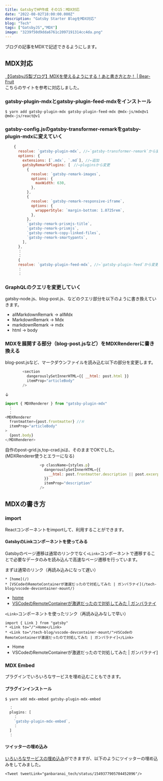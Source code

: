```yaml
---
title: GatsbyでHP作成 その15：MDX対応
date: "2022-08-02T18:00:00.000Z"
description: "Gatsby Starter BlogをMDX対応"
blog: "Tech"
tags: ["GatsbyJS","MDX"]
image: "3239f50d9dda6761c2097191314cc4da.png"
---
```



ブログの記事をMDXで記述できるようにします。

## MDX対応

[【GatsbyJS製ブログ】MDXを使えるようにする！あと書き方とか！ | Bear-Fruit](https://bear-fruit.online/how-to-use-mdx/)  
こちらのサイトを参考に対応しました。


### gatsby-plugin-mdxとgatsby-plugin-feed-mdxをインストール
```
$ yarn add gatsby-plugin-mdx gatsby-plugin-feed-mdx @mdx-js/mdx@v1 @mdx-js/react@v1
```

### gatsby-config.jsのgatsby-transformer-remarkをgatsby-plugin-mdxに変えていく

```js{2,4-5,27}:title=gatsby-config.js
    {
      resolve: `gatsby-plugin-mdx`, //←`gatsby-transformer-remark`から変更
      options: {
        extensions: [`.mdx`, `.md`], //←追加
        gatsbyRemarkPlugins: [　//←pluginsから変更
          {
            resolve: `gatsby-remark-images`,
            options: {
              maxWidth: 630,
            },
          },
          {
            resolve: `gatsby-remark-responsive-iframe`,
            options: {
              wrapperStyle: `margin-bottom: 1.0725rem`,
            },
          },
          `gatsby-remark-prismjs-title`,
          `gatsby-remark-prismjs`,
          `gatsby-remark-copy-linked-files`,
          `gatsby-remark-smartypants`,
        ],
      },
      ：
      ：
      {
      resolve: `gatsby-plugin-feed-mdx`, //←`gatsby-plugin-feed`から変更
      ：
      ：
```

### GraphQLのクエリを変更していく

gatsby-node.js、blog-post.js、などのクエリ部分を以下のように書き換えていきます。

* allMarkdownRemark → allMdx
* MarkdownRemark → Mdx
* markdownRemark → mdx
* html → body



### MDXを展開する部分（blog-post.jsなど）をMDXRendererに書き換える

blog-post.jsなど、マークダウンファイルを読み込む以下の部分を変更します。

```js:title=blog-post.js
        <section
          dangerouslySetInnerHTML={{ __html: post.html }}
          itemProp="articleBody"
        />
```
↓
```js:title=blog-post.js
import { MDXRenderer } from "gatsby-plugin-mdx"
　：
　：
<MDXRenderer
  frontmatter={post.frontmatter} //※
  itemProp="articleBody"
>
  {post.body}
</MDXRenderer>
```


自作のpost-grid.js,top-crad.jsは、そのままでOKでした。  
(MDXRenderer使うとエラーになる)
```js:title=post-grid.js
                <p className={styles.p}
                  dangerouslySetInnerHTML={{
                    __html: post.frontmatter.description || post.excerpt,
                  }}
                  itemProp="description"
                />
```

## MDXの書き方

### import

Reactコンポーネントをimportして、利用することができます。

#### GatsbyのLinkコンポーネントを使ってみる

Gatsbyのページ遷移は通常のリンクでなく`<Link>`コンポーネントで遷移することで必要なデータのみを読み込んで高速なページ遷移を行っています。  

まずは通常のリンク（再読み込みになって遅い）
```md:title=index.mdx
* [home](/)  
* [VSCodeのRemoteContainerが激遅だったので対処してみた | ガンバラナイ](/tech-blog/vscode-devcontainer-mount/)
```
* [home](/)  
* [VSCodeのRemoteContainerが激遅だったので対処してみた | ガンバラナイ](/tech-blog/vscode-devcontainer-mount/)

`<Link>`コンポーネントを使ったリンク（再読み込みなしで早い）
```jsx:title=index.mdx
import { Link } from "gatsby"
* <Link to="/">Home</Link>  
* <Link to="/tech-blog/vscode-devcontainer-mount/">VSCodeのRemoteContainerが激遅だったので対処してみた | ガンバラナイ]</Link>
```
* <Link to="/">Home</Link>  
* <Link to="/tech-blog/vscode-devcontainer-mount/">VSCodeのRemoteContainerが激遅だったので対処してみた | ガンバラナイ]</Link>

### MDX Embed

プラグインでいろいろなサービスを埋め込むこともできます。

#### プラグインインストール

```
$ yarn add mdx-embed gatsby-plugin-mdx-embed
``` 

```jsx:title=gatsby-config.js
  ：
  plugins: [
    ：
    `gatsby-plugin-mdx-embed`,
    ：
  ]
  ：
```

#### ツイッターの埋め込み

[いろいろなサービスの埋め込み](https://www.mdx-embed.com/?path=/docs/introduction--page)ができますが、以下のようにツイッターの埋め込みをしてみました。

```jsx:title=index.mdx
<Tweet tweetLink="ganbaranai_tech/status/1549377905704452096"/>
```
<Tweet tweetLink="ganbaranai_tech/status/1549377905704452096"/>
